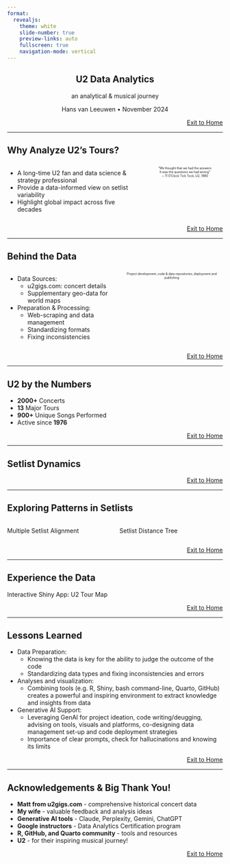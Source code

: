 ```yaml
---
format:
  revealjs:
    theme: white
    slide-number: true
    preview-links: auto
    fullscreen: true
    navigation-mode: vertical
---
```


## U2 Data Analytics {style="text-align: center;"}

::: {style="text-align: center;"}
an analytical & musical journey
:::

[ ](u2hvl/DSCN1518.JPG)

::: {style="text-align: center;"}
Hans van Leeuwen • November 2024
:::

::: {style="text-align: right;"}
::: {style="font-size: 14px;"}
[Exit to Home](index.html)
:::
:::

------------------------------------------------------------------------

## Why Analyze U2's Tours?

:::::: columns
::: {.column width="50%"}
-   A long-time U2 fan and data science & strategy professional
-   Provide a data-informed view on setlist variability
-   Highlight global impact across five decades
:::

::: {.column width="50%" style="font-size: 0.5em;"}
::: {style="text-align: center;"}
"We thought that we had the answers\
It was the questions we had wrong"\
∼ 11 O'Clock Tick Tock, U2, 1980

[ ](u2hvl/EverythingYouKnowIsWrong.JPG)
:::
:::
::::::

::: {style="text-align: right;"}
::: {style="font-size: 14px;"}
[Exit to Home](index.html)
:::
:::

------------------------------------------------------------------------

## Behind the Data {.smaller}

:::::: columns
::: {.column width="50%"}
-   Data Sources:
    -   u2gigs.com: concert details
    -   Supplementary geo-data for world maps
-   Preparation & Processing:
    -   Web-scraping and data management
    -   Standardizing formats
    -   Fixing inconsistencies
:::

::: {.column width="50%" style="font-size: 0.5em;"}
::: {style="text-align: center;"}
Project development, code & data repositories, deployment and publishing

[ ](u2hvl/u2_data_analytics_project_setup.jpg)
:::
:::
::::::

::: {style="text-align: right;"}
::: {style="font-size: 14px;"}
[Exit to Home](index.html)
:::
:::

------------------------------------------------------------------------

## U2 by the Numbers

-   **2000+** Concerts
-   **13** Major Tours
-   **900+** Unique Songs Performed
-   Active since **1976**

::: {style="text-align: right;"}
::: {style="font-size: 14px;"}
[Exit to Home](index.html)
:::
:::

------------------------------------------------------------------------

## Setlist Dynamics

[ ](u2hvl/setlist_variability_by_tour.png)

::: {style="text-align: right;"}
::: {style="font-size: 14px;"}
[Exit to Home](index.html)
:::
:::

------------------------------------------------------------------------

## Exploring Patterns in Setlists

::::: columns
::: {.column width="50%"}
Multiple Setlist Alignment

[ ](u2hvl/setlist_alignment_mafft.png)
:::

::: {.column width="50%"}
Setlist Distance Tree

[ ](u2hvl/distance_tree_legs_colored.png)
:::
:::::

::: {style="text-align: right;"}
::: {style="font-size: 14px;"}
[Exit to Home](index.html)
:::
:::

------------------------------------------------------------------------

## Experience the Data

Interactive Shiny App: U2 Tour Map

[ ](u2hvl/u2_tour_map_shiny_app.png)

::: {style="text-align: right;"}
::: {style="font-size: 14px;"}
[Exit to Home](index.html)
:::
:::

------------------------------------------------------------------------

## Lessons Learned {.smaller}

-   Data Preparation:
    -   Knowing the data is key for the ability to judge the outcome of the code
    -   Standardizing data types and fixing inconsistencies and errors
-   Analyses and visualization:
    -   Combining tools (e.g. R, Shiny, bash command-line, Quarto, GitHub) creates a powerful and inspiring environment to extract knowledge and insights from data
-   Generative AI Support:
    -   Leveraging GenAI for project ideation, code writing/deugging, advising on tools, visuals and platforms, co-designing data management set-up and code deployment strategies
    -   Importance of clear prompts, check for hallucinations and knowing its limits

::: {style="text-align: right;"}
::: {style="font-size: 14px;"}
[Exit to Home](index.html)
:::
:::

------------------------------------------------------------------------

## Acknowledgements & Big Thank You!

-   **Matt from u2gigs.com** - comprehensive historical concert data
-   **My wife** - valuable feedback and analysis ideas
-   **Generative AI tools** - Claude, Perplexity, Gemini, ChatGPT
-   **Google instructors** - Data Analytics Certification program
-   **R, GitHub, and Quarto community** - tools and resources
-   **U2** - for their inspiring musical journey!

::: {style="text-align: right;"}
::: {style="font-size: 14px;"}
[Exit to Home](index.html)
:::
:::
